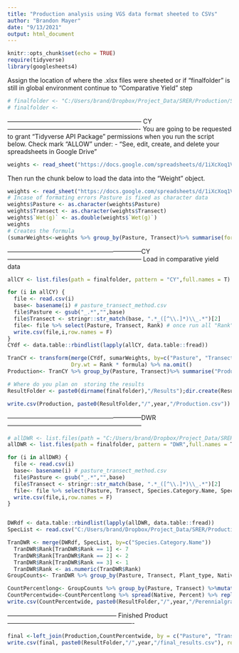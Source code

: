 ```yaml
---
title: "Production analysis using VGS data format sheeted to CSVs"
author: "Brandon Mayer"
date: "9/13/2021"
output: html_document
---
```


```r
knitr::opts_chunk$set(echo = TRUE)
require(tidyverse)
library(googlesheets4)

```

Assign the location of where the .xlsx files were sheeted or if "finalfolder" is still in global environment continue to 
"Comparative Yield" step  

```r
# finalfolder <- "C:/Users/brand/Dropbox/Project_Data/SRER/Production/SRER2021_sheeted"
# finalfolder <- 
```

----------------------------------------------------------------- CY ----------------------------------------------------------------
You are going to be requested to grant "Tidyverse API Package" permissions when you run the script below. Check mark "ALLOW" under: 
  -   "See, edit, create, and delete your spreadsheets in Google Drive"

```r
weights <- read_sheet("https://docs.google.com/spreadsheets/d/1iXcXoq1VtUhDNpuGBO6NRTbW9fhEFFdH4V2-bRrQAvE/edit?usp=sharing")
```

Then run the chunk below to load the data into the "Weight" object.

```r
weights <- read_sheet("https://docs.google.com/spreadsheets/d/1iXcXoq1VtUhDNpuGBO6NRTbW9fhEFFdH4V2-bRrQAvE/edit?usp=sharing")
# Incase of formating errors Pasture is fixed as character data
weights$Pasture <- as.character(weights$Pasture) 
weights$Transect <- as.character(weights$Transect)
weights$`Wet(g)` <- as.double(weights$`Wet(g)`)
weights
# Creates the formula
(sumarWeights<-weights %>% group_by(Pasture, Transect)%>% summarise(formula =(lm(c(0,Value)~c(0,BagNum)))$coefficients[-1]));sumarWeights$Transect <- as.character(sumarWeights$Transect)
```
-----------------------------------------------------------------CY-----------------------------------------------------------------
Load in comparative yield data
```r
allCY <- list.files(path = finalfolder, pattern = "CY",full.names = T)

for (i in allCY) {
  file <- read.csv(i)
  base<- basename(i) # pasture_transect_method.csv
  file$Pasture <- gsub("_.*","",base)
  file$Transect <- stringr::str_match(base, ".*_([^\\.]*)\\_.*")[2]
  file<- file %>% select(Pasture, Transect, Rank) # once run all "Rank" columns will be changed in the sheeted copies
  write.csv(file,i,row.names = F)
}
CYdf <- data.table::rbindlist(lapply(allCY, data.table::fread))

TranCY <- transform(merge(CYdf, sumarWeights, by=c("Pasture", "Transect")), 
                    Dry.wt = Rank * formula) %>% na.omit() 
Production<- TranCY %>% group_by(Pasture, Transect)%>% summarise("Production_kg/ha" = (mean(Dry.wt)*62.5), "Production_lbs/ac" = (round(mean(Dry.wt)*62.5*.9,digits = 2)))

# Where do you plan on  storing the results 
ResultFolder <- paste0(dirname(finalfolder),"/Results");dir.create(ResultFolder);dir.create(paste0(ResultFolder,'/',year))

write.csv(Production, paste0(ResultFolder,"/",year,"/Production.csv"))
```
-----------------------------------------------------------------DWR-----------------------------------------------------------------

```r

# allDWR <- list.files(path = "C:/Users/brand/Dropbox/Project_Data/SRER/Production/SRER2020_sheeted", pattern = "DWR",full.names = T)
allDWR <- list.files(path = finalfolder, pattern = "DWR",full.names = T)

for (i in allDWR) {
  file <- read.csv(i)
  base<- basename(i) # pasture_transect_method.csv
  file$Pasture <- gsub("_.*","",base)
  file$Transect <- stringr::str_match(base, ".*_([^\\.]*)\\_.*")[2]
  file<- file %>% select(Pasture, Transect, Species.Category.Name, Species.Category.Code, Rank)
  write.csv(file,i,row.names = F)
}


DWRdf <- data.table::rbindlist(lapply(allDWR, data.table::fread))
SpecList <- read.csv("C:/Users/brand/Dropbox/Project_Data/SRER/Production/Specieslist.csv")

TranDWR <- merge(DWRdf, SpecList, by=c("Species.Category.Name"))
  TranDWR$Rank[TranDWR$Rank == 1] <- 7
  TranDWR$Rank[TranDWR$Rank == 2] <- 2
  TranDWR$Rank[TranDWR$Rank == 3] <- 1
  TranDWR$Rank <- as.numeric(TranDWR$Rank)
GroupCounts<- TranDWR %>% group_by(Pasture, Transect, Plant_type, Native) %>% summarise("TotalCounts" = sum(Rank))

CountPercentlong<- GroupCounts %>% group_by(Pasture, Transect) %>%mutate("Percent"=(TotalCounts/sum(TotalCounts))) %>% subset(Plant_type == "Perennial Grasses"|Plant_type == "Annual Grasses") %>% select(!TotalCounts)
CountPercentwide<-CountPercentlong %>% spread(Native, Percent) %>% replace(is.na(.), 0) %>% mutate(Total = Native+Introduced) %>% split(unique(CountPercent$Plant_type))%>% reduce(left_join, by = c("Pasture","Transect"))%>% select(Pasture,Transect,"TotalAAGG" =Total.x,"IntroducedPPGG"=Introduced.y,"NativePPGG"=Native.y,"TotalPPGG"=Total.y)
write.csv(CountPercentwide, paste0(ResultFolder,"/",year,"/PerennialgrassCOMP.csv"))
```
----------------------------------------------------- Finished Product-------------------------------------------------------------

```r
final <-left_join(Production,CountPercentwide, by = c("Pasture", "Transect")) %>% select(Pasture, Transect, TotalPPGG,NativePPGG,IntroducedPPGG,TotalAAGG,`Production_lbs/ac`)
write.csv(final, paste0(ResultFolder,"/",year,"/final_results.csv"), row.names = F)
```

